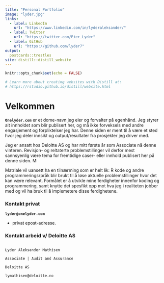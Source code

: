 ```yaml
---
title: "Personal Portfolio"
image: "lyder.jpg"
links:
  - label: LinkedIn
    url: "https://www.linkedin.com/in/lyderaleksander/"
  - label: Twitter
    url: "https://twitter.com/Pier_Lyder"
  - label: GitHub
    url: "https://github.com/lyder7"
output:
  postcards::trestles
site: distill::distill_website
---
```


```r
knitr::opts_chunk$set(echo = FALSE)

# Learn more about creating websites with Distill at:
# https://rstudio.github.io/distill/website.html

```

# Velkommen 

**`Onelyder.com`** er et dome-navn jeg eier og forvalter på egenhånd. Jeg styrer alt innholdet som blir publisert her, og må ikke forveksels med andre engasjement og forpliktelser jeg har. Denne siden er ment til å være et sted hvor jeg deler innsikt og output/resultater fra prosjekter jeg driver med.  

Jeg er ansatt hos Deloitte AS og har mitt første år som Associate nå denne vinteren. Revisjon- og reltaterte problemstillinger vil derfor mest sannsyenlig være tema for fremtidige caser- eller innhold publisert her på denne siden. M

Matriale vil uansett ha en tilnærming som er helt lik: R kode og andre programmeringsrpråk blir brukt til å løse aktuelle problemstillinger hvor det kan være relevant. Formålet er å utvikle mine ferdigheter innenfor koding og programmering, samt knytte det spesfikt opp mot hva jeg i realiteten jobber med og vil ha bruk til å implemetere disse ferdighetene. 

### Kontakt privat


**`lyder@onelyder.com`**

  * privat epost-adresse. 


### Kontakt arbeid v/ Deloitte AS

```

Lyder Aleksander Mathisen

Associate | Audit and Assurance

Deloitte AS

lymathisen@deloitte.no

```






